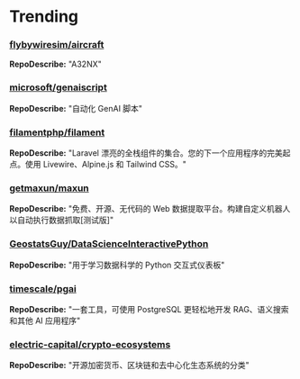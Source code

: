 
# Trending

### [flybywiresim/aircraft](https://github.com/flybywiresim/aircraft)
**RepoDescribe:** "A32NX"
  

### [microsoft/genaiscript](https://github.com/microsoft/genaiscript)
**RepoDescribe:** "自动化 GenAI 脚本"
  

### [filamentphp/filament](https://github.com/filamentphp/filament)
**RepoDescribe:** "Laravel 漂亮的全栈组件的集合。您的下一个应用程序的完美起点。使用 Livewire、Alpine.js 和 Tailwind CSS。"
  

### [getmaxun/maxun](https://github.com/getmaxun/maxun)
**RepoDescribe:** "免费、开源、无代码的 Web 数据提取平台。构建自定义机器人以自动执行数据抓取[测试版]"
  

### [GeostatsGuy/DataScienceInteractivePython](https://github.com/GeostatsGuy/DataScienceInteractivePython)
**RepoDescribe:** "用于学习数据科学的 Python 交互式仪表板"
  

### [timescale/pgai](https://github.com/timescale/pgai)
**RepoDescribe:** "一套工具，可使用 PostgreSQL 更轻松地开发 RAG、语义搜索和其他 AI 应用程序"
  

### [electric-capital/crypto-ecosystems](https://github.com/electric-capital/crypto-ecosystems)
**RepoDescribe:** "开源加密货币、区块链和去中心化生态系统的分类"
  